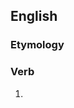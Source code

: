 ==English==

===Etymology===
{{suffix|en|cleanse|eth|nocat=1}}

===Verb===
{{head|en|verb form}}

# {{en-archaic third-person singular of|cleanse}}